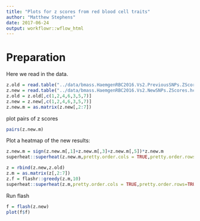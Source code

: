 ```yaml
---
title: "Plots for z scores from red blood cell traits"
author: "Matthew Stephens"
date: 2017-06-24
output: workflowr::wflow_html
---
```






# Preparation

Here we read in the data.
```r
z.old = read.table("../data/bmass.HaemgenRBC2016.Vs2.PreviousSNPs.ZScores.hclust.vs1.txt",header=TRUE,stringsAsFactors = FALSE)
z.new = read.table("../data/bmass.HaemgenRBC2016.Vs2.NewSNPs.ZScores.hclust.vs1.txt",header=TRUE,stringsAsFactors = FALSE)
z.old = z.old[,c(1,2,4,6,3,5,7)]
z.new = z.new[,c(1,2,4,6,3,5,7)]
z.new.m = as.matrix(z.new[,2:7])


```


plot pairs of z scores
```r
pairs(z.new.m)
```

Plot a heatmap of the new results:
```r
z.new.m = sign(z.new.m[,1]+z.new.m[,3]+z.new.m[,5])*z.new.m
superheat::superheat(z.new.m,pretty.order.cols = TRUE,pretty.order.rows=TRUE, heat.pal = c(rgb(seq(0,1,length=5),1,seq(0,1,length=5)),rgb(1,seq(1,0,length=5),seq(1,0,length=5))))

```


```r
z = rbind(z.new,z.old) 
z.m = as.matrix(z[,2:7])
z.f = flashr::greedy(z.m,10)
superheat::superheat(z.m,pretty.order.cols = TRUE,pretty.order.rows=TRUE, heat.pal = c(rgb(seq(0,1,length=5),1,seq(0,1,length=5)),rgb(1,seq(1,0,length=5),seq(1,0,length=5))))
```

Run flash
```r
f = flash(z.new)
plot(f$f)
```



